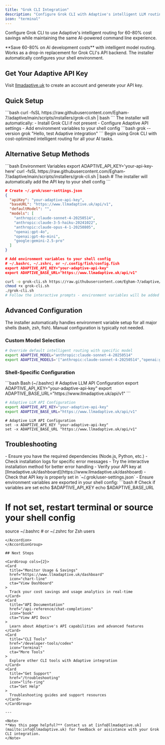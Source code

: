 ```yaml
---
title: "Grok CLI Integration"
description: "Configure Grok CLI with Adaptive's intelligent LLM routing for 60-80% cost savings"
icon: "terminal"
---
```


Configure Grok CLI to use Adaptive's intelligent routing for 60-80% cost savings while maintaining the same AI-powered command line experience.

<Tip>
**Save 60-80% on AI development costs** with intelligent model routing. Works as a drop-in replacement for Grok CLI's API backend. The installer automatically configures your shell environment.
</Tip>

## Get Your Adaptive API Key

Visit [llmadaptive.uk](https://www.llmadaptive.uk) to create an account and generate your API key.

## Quick Setup

<Steps>
  <Step title="Run Installer" icon="download">
    ```bash
    curl -fsSL https://raw.githubusercontent.com/Egham-7/adaptive/main/scripts/installers/grok-cli.sh | bash
    ```
    The installer will automatically:
    - Install Grok CLI if not present
    - Configure Adaptive API settings
    - Add environment variables to your shell config
  </Step>
  <Step title="Verify Configuration" icon="check">
    ```bash
    grok --version
    grok "Hello, test Adaptive integration"
    ```
  </Step>
  <Step title="Start Using" icon="play">
    Begin using Grok CLI with cost-optimized intelligent routing for all your AI tasks.
  </Step>
</Steps>

## Alternative Setup Methods

<CodeGroup>
```bash Environment Variables
export ADAPTIVE_API_KEY='your-api-key-here'
curl -fsSL https://raw.githubusercontent.com/Egham-7/adaptive/main/scripts/installers/grok-cli.sh | bash
# The installer will automatically add the API key to your shell config
```

```json Manual Configuration
# Create ~/.grok/user-settings.json
{
  "apiKey": "your-adaptive-api-key",
  "baseURL": "https://www.llmadaptive.uk/api/v1",
  "defaultModel": "",
  "models": [
    "anthropic:claude-sonnet-4-20250514",
    "anthropic:claude-3-5-haiku-20241022", 
    "anthropic:claude-opus-4-1-20250805",
    "openai:gpt-4o",
    "openai:gpt-4o-mini",
    "google:gemini-2.5-pro"
  ]
}

# Add environment variables to your shell config
# ~/.bashrc, ~/.zshrc, or ~/.config/fish/config.fish
export ADAPTIVE_API_KEY="your-adaptive-api-key"
export ADAPTIVE_BASE_URL="https://www.llmadaptive.uk/api/v1"
```

```bash Interactive Install
curl -o grok-cli.sh https://raw.githubusercontent.com/Egham-7/adaptive/main/scripts/installers/grok-cli.sh
chmod +x grok-cli.sh
./grok-cli.sh
# Follow the interactive prompts - environment variables will be added automatically
```
</CodeGroup>

## Advanced Configuration

<Tip>
The installer automatically handles environment variable setup for all major shells (bash, zsh, fish). Manual configuration is typically not needed.
</Tip>

### Custom Model Selection

```bash
# Override default intelligent routing with specific model
export ADAPTIVE_MODEL="anthropic:claude-sonnet-4-20250514"
export ADAPTIVE_MODELS='["anthropic:claude-sonnet-4-20250514","openai:gpt-4o","google:gemini-2.5-pro"]'
```

### Shell-Specific Configuration

<CodeGroup>
```bash Bash (~/.bashrc)
# Adaptive LLM API Configuration
export ADAPTIVE_API_KEY="your-adaptive-api-key"
export ADAPTIVE_BASE_URL="https://www.llmadaptive.uk/api/v1"
```

```zsh Zsh (~/.zshrc)
# Adaptive LLM API Configuration
export ADAPTIVE_API_KEY="your-adaptive-api-key"
export ADAPTIVE_BASE_URL="https://www.llmadaptive.uk/api/v1"
```

```fish Fish (~/.config/fish/config.fish)
# Adaptive LLM API Configuration
set -x ADAPTIVE_API_KEY "your-adaptive-api-key"
set -x ADAPTIVE_BASE_URL "https://www.llmadaptive.uk/api/v1"
```
</CodeGroup>

## Troubleshooting

<AccordionGroup>
<Accordion title="Installation Issues" icon="download">
- Ensure you have the required dependencies (Node.js, Python, etc.)
- Check installation logs for specific error messages
- Try the interactive installation method for better error handling
</Accordion>

<Accordion title="Authentication Errors" icon="key">
- Verify your API key at [llmadaptive.uk/dashboard](https://www.llmadaptive.uk/dashboard)
- Check that API key is properly set in `~/.grok/user-settings.json`
- Ensure environment variables are exported in your shell config:
  ```bash
  # Check if variables are set
  echo $ADAPTIVE_API_KEY
  echo $ADAPTIVE_BASE_URL
  
  # If not set, restart terminal or source your shell config
  source ~/.bashrc  # or ~/.zshrc for Zsh users
  ```
</Accordion>
</AccordionGroup>

## Next Steps

<CardGroup cols={2}>
  <Card
    title="Monitor Usage & Savings"
    href="https://www.llmadaptive.uk/dashboard"
    icon="chart-line"
    cta="View Dashboard"
  >
    Track your cost savings and usage analytics in real-time
  </Card>
  <Card
    title="API Documentation"
    href="/api-reference/chat-completions"
    icon="book"
    cta="View API Docs"
  >
    Learn about Adaptive's API capabilities and advanced features
  </Card>
  <Card
    title="CLI Tools"
    href="/developer-tools/codex"
    icon="terminal"
    cta="More Tools"
  >
    Explore other CLI tools with Adaptive integration
  </Card>
  <Card
    title="Get Support"
    href="/troubleshooting"
    icon="life-ring"
    cta="Get Help"
  >
    Troubleshooting guides and support resources
  </Card>
</CardGroup>

---

<Note>
**Was this page helpful?** Contact us at [info@llmadaptive.uk](mailto:info@llmadaptive.uk) for feedback or assistance with your Grok CLI integration.
</Note>